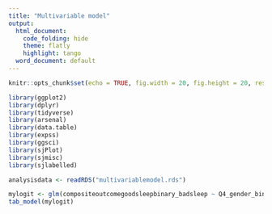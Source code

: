 ```yaml
---
title: "Multivariable model"
output:
  html_document:
    code_folding: hide
    theme: flatly
    highlight: tango
  word_document: default
---
```


```r
knitr::opts_chunk$set(echo = TRUE, fig.width = 20, fig.height = 20, results="asis")
```

```r
library(ggplot2)
library(dplyr)
library(tidyverse)
library(arsenal)
library(data.table)
library(expss)
library(ggsci)
library(sjPlot)
library(sjmisc)
library(sjlabelled)
```

```r
analysisdata <- readRDS("multivariablemodel.rds")
```

```r
mylogit <- glm(compositeoutcomegoodsleepbinary_badsleep ~ Q4_gender_binary + Q6_numberinhousehold + Q11_weekendhoursofsleep + Confidence + Workoutregularly + Showering + Guilty + Sad + Social.Media.Use, family = binomial(link = "logit"), data = analysisdata)
tab_model(mylogit)
```


